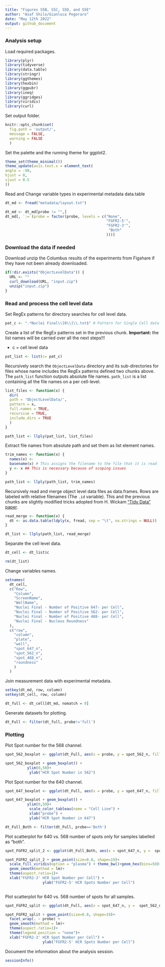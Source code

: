 ```yaml
---
title: "Figures S5B, S5C, S5D, and S5E"
author: "Asaf Shilo/Gianluca Pegoraro"
date: "May 12th 2022"
output: github_document
---
```


### Analysis setup

Load required packages.

```r
library(plyr)
library(tidyverse)
library(data.table)
library(stringr)
library(ggthemes)
library(hexbin)
library(ggpubr)
library(ineq)
library(ggridges)
library(viridis)
library(curl)
```

Set output folder.

```r
knitr::opts_chunk$set(
  fig.path = 'output/',
  message = FALSE,
  warning = FALSE
  )
```

Set the palette and the running theme for ggplot2.

```r
theme_set(theme_minimal())
theme_update(axis.text.x = element_text(
angle = -90,
hjust = 0,
vjust = 0.5
))
```

Read and Change variable types in experimental metadata data.table

```r
dt_md <- fread("metadata/layout.txt")

dt_md <- dt_md[probe != "",]
dt_md[, `:=`(probe = factor(probe, levels = c("None", 
                                              "FGFR2-5'",
                                              "FGFR2-3'",
                                               "Both"
                                              )))]
```

### Download the data if needed

Download unzip the Columbus results of the experiments from Figshare if they have not been already downloaded.

```r
if(!dir.exists("ObjectLevelData")) {
  URL <- ""
  curl_download(URL, "input.zip")
  unzip("input.zip")
}
```

### Read and process the cell level data

Set RegEx patterns for directory searches for cell level data.

```r
pat_c <- ".*Nuclei Final\\[0\\]\\.txt$" # Pattern for Single Cell data files
```

Create a list of the RegEx patterns set in the previous chunk. **Important:** the list names will be carried over all the next steps!!!

-   c = cell level data

```r
pat_list <- list(c= pat_c)
```

Recursively search the `ObjectLevelData` directory and its sub-directories for files whose name includes the RegEx patterns defined two chunks above. The `path_list` function outputs absolute file names. `path_list` is a list containing all the file names on a per cell-level.

```r
list_files <- function(x) {
  dir(
  path = 'ObjectLevelData/',
  pattern = x,
  full.names = TRUE,
  recursive = TRUE,
  include.dirs = TRUE
  )
}

path_list <- llply(pat_list, list_files) 
```

Extract file names from absolute path and set them as list element names.

```r
trim_names <- function(x) {
  names(x) <-
  basename(x) # This assigns the filename to the file that it is read
  y <- x ## This is necessary because of scoping issues
}

path_list <- llply(path_list, trim_names) 
```

Recursively read and merge object level data files as data.frames. Rows are labeled with relative filenames (The `.id` variable). This and the previous chunks are slightly modified tricks adopted from H. Wickam ["Tidy Data" paper](http://vita.had.co.nz/papers/tidy-data.pdf).

```r
read_merge <- function(x) {
  dt <- as.data.table(ldply(x, fread, sep = "\t", na.strings = NULL))
}

dt_list <- llply(path_list, read_merge)
```

Separate the cell level data.

```r
dt_cell <- dt_list$c

rm(dt_list)
```

Change variables names.

```r
setnames(
  dt_cell,
  c("Row",
    "Column",
    "ScreenName",
    "WellName",
    "Nuclei Final - Number of Positive 647- per Cell",
    "Nuclei Final - Number of Positive 562- per Cell",
    "Nuclei Final - Number of Positive 488- per Cell",
    "Nuclei Final - Nucleus Roundness"
  ),
  c("row",
    "column",
    "plate",
    "well",
    "spot_647_n",
    "spot_562_n",
    "spot_488_n",
    "roundness"
    )
  )
```

Join measurement data with experimental metadata.

```r
setkey(dt_md, row, column)
setkey(dt_cell, row, column)

dt_full <- dt_cell[dt_md, nomatch = 0] 
```

Generate datasets for plotting.

```r
dt_Full <- filter(dt_full, probe!='full') 
```

### Plotting

Plot Spot number for the 568 channel. 

```r
spot_562_boxplot <- ggplot(dt_Full, aes(x = probe, y = spot_562_n, fill = probe))

spot_562_boxplot + geom_boxplot() + 
          ylim(0,50)+
           ylab("HCR Spot Number in 562")
```

Plot Spot number for the 640 channel. 

```r
spot_647_boxplot <- ggplot(dt_Full, aes(x = probe, y = spot_647_n, fill = probe))

spot_647_boxplot + geom_boxplot() + 
          ylim(0,50)+
           scale_color_tableau(name = "Cell Line") +
           xlab("probe") +
           ylab("HCR Spot Number in 647")
```

```r
dt_Full_Both <- filter(dt_Full, probe=='Both') 
```

Plot scatterplot for 640 vs. 568 number of spots only for samples labelled as "both".

```r
spot_FGFR2_split_2 <- ggplot(dt_Full_Both, aes(x = spot_647_n, y =  spot_562_n))

spot_FGFR2_split_2 + geom_point(size=0.8, shape=19)+
  scale_fill_viridis(option = "plasma") + theme_bw()+geom_hex(bins=50)+
  geom_smooth(method = lm)+
  theme(aspect.ratio=1)+
  xlab("FGFR2-3' HCR Spot Number per Cell") +
                 ylab("FGFR2-5' HCR Spots Number per Cell")
  
```

Plot scatterplot for 640 vs. 568 number of spots for all samples.

```r
spot_FGFR2_split <- ggplot(dt_Full, aes(x = spot_647_n, y =  spot_562_n, color = probe))

spot_FGFR2_split + geom_point(size=0.8, shape=19)+
  facet_wrap(. ~ probe) +
  geom_smooth(method = lm)+
  theme(aspect.ratio=1)+
  theme(legend.position = "none")+
  xlab("FGFR2-3' HCR Spot Number per Cell") +
                 ylab("FGFR2-5' HCR Spots Number per Cell")
```

Document the information about the analysis session. 

```r
sessionInfo()
```
